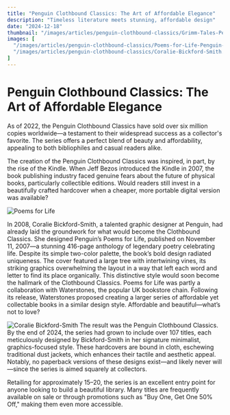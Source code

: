 ```yaml
---
title: "Penguin Clothbound Classics: The Art of Affordable Elegance"
description: "Timeless literature meets stunning, affordable design"
date: "2024-12-18"
thumbnail: "/images/articles/penguin-clothbound-classics/Grimm-Tales-Penguin-Clothbound-Classics.jpg"
images: [
  "/images/articles/penguin-clothbound-classics/Poems-for-Life-Penguin-Clothbound-Classics.jpg",
  "/images/articles/penguin-clothbound-classics/Coralie-Bickford-Smith.jpg"
]
---
```

# Penguin Clothbound Classics: The Art of Affordable Elegance

As of 2022, the Penguin Clothbound Classics have sold over six million copies worldwide—a testament to their widespread success as a collector's favorite. The series offers a perfect blend of beauty and affordability, appealing to both bibliophiles and casual readers alike.

The creation of the Penguin Clothbound Classics was inspired, in part, by the rise of the Kindle. When Jeff Bezos introduced the Kindle in 2007, the book publishing industry faced genuine fears about the future of physical books, particularly collectible editions. Would readers still invest in a beautifully crafted hardcover when a cheaper, more portable digital version was available?

<div className="side-by-side">
<Image 
  src="/images/articles/penguin-clothbound-classics/Poems-for-Life-Penguin-Clothbound-Classics.jpg"
  alt="Poems for Life"
  className="article-image"
  caption="Source: Amazon"
  captionLink="https://www.amazon.com/Penguins-Poems-Life-Laura-Barber/dp/0713999616"
  style={{ height: '85%' }}
/>

In 2008, Coralie Bickford-Smith, a talented graphic designer at Penguin, had already laid the groundwork for what would become the Clothbound Classics. She designed Penguin’s Poems for Life, published on November 11, 2007—a stunning 416-page anthology of legendary poetry celebrating life. Despite its simple two-color palette, the book’s bold design radiated uniqueness. The cover featured a large tree with intertwining vines, its striking graphics overwhelming the layout in a way that left each word and letter to find its place organically. This distinctive style would soon become the hallmark of the Clothbound Classics.
Poems for Life was partly a collaboration with Waterstones, the popular UK bookstore chain. Following its release, Waterstones proposed creating a larger series of affordable yet collectable books in a similar design style. Affordable and beautiful—what’s not to love?
</div>

<div className="side-by-side">

<Image 
  src="/images/articles/penguin-clothbound-classics/Coralie-Bickford-Smith.jpg"
  alt="Coralie Bickford-Smith"
  className="article-image"
  caption="Source: Coralie Bickford-Smith's Instagram"
  captionLink="https://www.instagram.com/p/CwznAyVrpVV/?img_index=1"
/>
The result was the Penguin Clothbound Classics. By the end of 2024, the series had grown to include over 107 titles, each meticulously designed by Bickford-Smith in her signature minimalist, graphics-focused style. These hardcovers are bound in cloth, eschewing traditional dust jackets, which enhances their tactile and aesthetic appeal. Notably, no paperback versions of these designs exist—and likely never will—since the series is aimed squarely at collectors.
</div>

Retailing for approximately $15–$20, the series is an excellent entry point for anyone looking to build a beautiful library. Many titles are frequently available on sale or through promotions such as "Buy One, Get One 50% Off," making them even more accessible.

